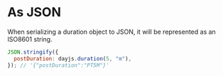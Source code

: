 # As JSON

When serializing a duration object to JSON, it will be represented as an ISO8601 string.

```javascript
JSON.stringify({
  postDuration: dayjs.duration(5, "m"),
}); // '{"postDuration":"PT5M"}'
```
